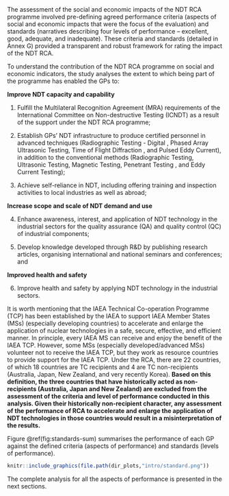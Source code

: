
<br>

The assessment of the social and economic impacts of the NDT RCA programme involved pre-defining agreed performance criteria (aspects of social and economic impacts that were the focus of the evaluation) and standards (narratives describing four levels of performance – excellent, good, adequate, and inadequate). These criteria and standards (detailed in Annex G) provided a transparent and robust framework for rating the impact of the NDT RCA. 


To understand the contribution of the NDT RCA programme on social and economic indicators, the study analyses the extent to which being part of the programme has enabled the GPs to: 

**Improve NDT capacity and capability**

1.	Fulfill the Multilateral Recognition Agreement (MRA) requirements of the International Committee on Non-destructive Testing (ICNDT) as a result of the support under the NDT RCA programme;

2.	Establish GPs’ NDT infrastructure to produce certified personnel in advanced techniques (Radiographic Testing - Digital , Phased Array Ultrasonic Testing, Time of Flight Diffraction , and Pulsed Eddy Current), in addition to the conventional methods (Radiographic Testing, Ultrasonic Testing, Magnetic Testing, Penetrant Testing , and Eddy Current Testing); 

3.	Achieve self-reliance in NDT, including offering training and inspection activities to local industries as well as abroad;

**Increase scope and scale of NDT demand and use**

4.	Enhance awareness, interest, and application of NDT technology in the industrial sectors for the quality assurance (QA) and quality control (QC) of industrial components;

5.	Develop knowledge developed through R&D by publishing research articles, organising international and national seminars and conferences; and

**Improved health and safety**

6. Improve health and safety by applying NDT technology in the industrial sectors.

It is worth mentioning that the IAEA Technical Co-operation Programme (TCP) has been established by the IAEA to support IAEA Member States (MSs) (especially developing countries) to accelerate and enlarge the application of nuclear technologies in a safe, secure, effective, and efficient manner. In principle, every IAEA MS can receive and enjoy the benefit of the IAEA TCP. However, some MSs (especially developed/advanced MSs) volunteer not to receive the IAEA TCP, but they work as resource countries to provide support for the IAEA TCP. Under the RCA, there are 22 countries, of which 18 countries are TC recipients and 4 are TC non-recipients (Australia, Japan, New Zealand, and very recently Korea).  **Based on this definition, the three countries that have historically acted as non-recipients (Australia, Japan and New Zealand) are excluded from the assessment of the criteria and level of performance conducted in this analysis. Given their historically non-recipient character, any assessment of the performance of RCA to accelerate and enlarge the application of NDT technologies in those countries would result in a misinterpretation of the results.**

Figure \@ref(fig:standards-sum) summarises the performance of each GP against the defined criteria (aspects of performance) and standards (levels of performance).



```r

knitr::include_graphics(file.path(dir_plots,"intro/standard.png"))

```


The complete analysis for all the aspects of performance is presented in the next sections. 